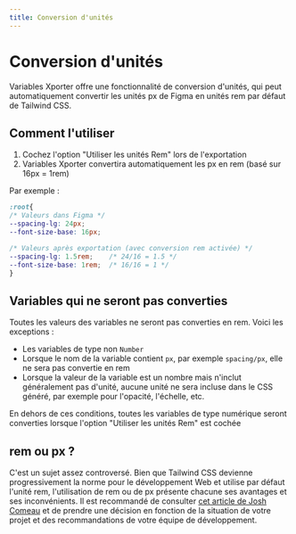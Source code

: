 ```yaml
---
title: Conversion d'unités
---
```


# Conversion d'unités

Variables Xporter offre une fonctionnalité de conversion d'unités, qui peut automatiquement convertir les unités px de Figma en unités rem par défaut de Tailwind CSS.

## Comment l'utiliser

1. Cochez l'option "Utiliser les unités Rem" lors de l'exportation
2. Variables Xporter convertira automatiquement les px en rem (basé sur 16px = 1rem)

Par exemple :
```css
:root{
/* Valeurs dans Figma */
--spacing-lg: 24px;
--font-size-base: 16px;

/* Valeurs après exportation (avec conversion rem activée) */
--spacing-lg: 1.5rem;    /* 24/16 = 1.5 */
--font-size-base: 1rem;  /* 16/16 = 1 */
}
```

## Variables qui ne seront pas converties

Toutes les valeurs des variables ne seront pas converties en rem. Voici les exceptions :

- Les variables de type non `Number`
- Lorsque le nom de la variable contient `px`, par exemple `spacing/px`, elle ne sera pas convertie en rem
- Lorsque la valeur de la variable est un nombre mais n'inclut généralement pas d'unité, aucune unité ne sera incluse dans le CSS généré, par exemple pour l'opacité, l'échelle, etc.

En dehors de ces conditions, toutes les variables de type numérique seront converties lorsque l'option "Utiliser les unités Rem" est cochée

## rem ou px ?

C'est un sujet assez controversé. Bien que Tailwind CSS devienne progressivement la norme pour le développement Web et utilise par défaut l'unité rem, l'utilisation de rem ou de px présente chacune ses avantages et ses inconvénients.
Il est recommandé de consulter [cet article de Josh Comeau](https://www.joshwcomeau.com/css/surprising-truth-about-pixels-and-accessibility/) et de prendre une décision en fonction de la situation de votre projet et des recommandations de votre équipe de développement.
